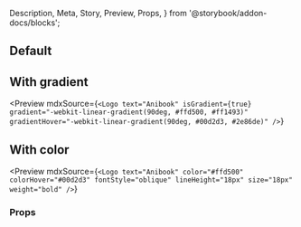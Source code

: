   Description,
  Meta,
  Story,
  Preview,
  Props,
} from '@storybook/addon-docs/blocks';

<Meta title="Components|Logo" component={Logo} />

## Default

<Preview>
  <Story name="Default">
    <Logo text="Anibook" />
  </Story>
</Preview>

## With gradient

<Preview
  mdxSource={`<Logo
      text="Anibook"
      isGradient={true}
      gradient="-webkit-linear-gradient(90deg, #ffd500, #ff1493)"
      gradientHover="-webkit-linear-gradient(90deg, #00d2d3, #2e86de)"
    />`}
>
  <Story name="With gradient">
    <Logo
      text="Anibook"
      isGradient={true}
      gradient="-webkit-linear-gradient(90deg, #ffd500, #ff1493)"
      gradientHover="-webkit-linear-gradient(90deg, #00d2d3, #2e86de)"
    />
  </Story>
</Preview>

## With color

<Preview
  mdxSource={`<Logo
      text="Anibook"
      color="#ffd500"
      colorHover="#00d2d3"
      fontStyle="oblique"
      lineHeight="18px"
      size="18px"
      weight="bold"
    />`}
>
  <Story name="With color">
    <Logo
      text="Anibook"
      color="#ffd500"
      colorHover="#00d2d3"
      fontStyle="oblique"
      lineHeight="18px"
      size="18px"
      textWidth="100px"
      weight="bold"
    />
  </Story>
</Preview>

### Props

<Props of={Logo} />
